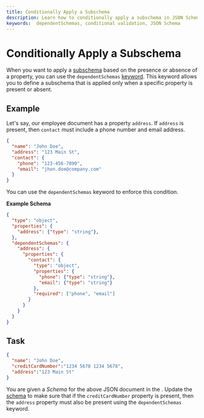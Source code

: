 ```yaml
---
title: Conditionally Apply a Subschema
description: Learn how to conditionally apply a subschema in JSON Schema using the dependentSchemas keyword.
keywords:  dependentSchemas, conditional validation, JSON Schema
---
```



# Conditionally Apply a Subschema

When you want to apply a [subschema](https://json-schema.org/learn/glossary#subschema) based on the presence or absence of a property, you can use the `dependentSchemas` [keyword](https://json-schema.org/learn/glossary#keyword). This keyword allows you to define a subschema that is applied only when a specific property is present or absent.


## Example 

Let's say, our employee document has a property `address`. If 
`address` is present, then `contact` must include a phone number and email address.


```json highlightLineStart={5} highlightLineEnd={6} 
{
  "name": "John Doe",
  "address": "123 Main St",
  "contact": {
    "phone": "123-456-7890",
    "email": "jhon.doe@company.com"
  }
}
```
You can use the `dependentSchemas` keyword to enforce this condition.

**Example Schema**

```json highlightLineStart={6}
{
  "type": "object",
  "properties": {
    "address": {"type": "string"},
  },
  "dependentSchemas": {
    "address": {
      "properties": {
        "contact": {
          "type": "object",
          "properties": {
            "phone": {"type": "string"},
            "email": {"type": "string"}
          },
          "required": ["phone", "email"]
        }
      }
    }    
  }
}
```

## Task 

```json 
{
  "name": "John Doe",
  "creditCardNumber":"1234 5678 1234 5678",
  "address":"123 Main St"
}
``` 

You are given a *Schema* for the above JSON document in the <SideEditorLink/>. Update the [schema](https://json-schema.org/learn/glossary#schema) to make sure that if the `creditCardNumber` property is present, then the `address` property must also be present using the `dependentSchemas` keyword.